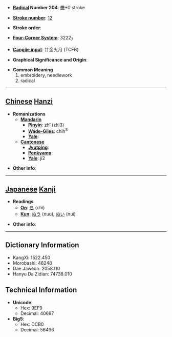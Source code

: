 * '''[[Wiktionary:Chinese radical index| Radical]] Number 204''': [[Wiktionary:Chinese radical index 黹|黹]]+0 stroke

* '''[[Wiktionary:Chinese total strokes index|Stroke number]]''': [[Wiktionary:Chinese total strokes index 12|12]]

* '''Stroke order''': 

* '''[[Wiktionary:Chinese four corner index|Four-Corner System]]''': 3222<sub>7</sub>

* '''[[Wiktionary:Chinese Cangjie index|Cangjie input]]''': 廿金火月 (TCFB)

* '''Graphical Significance and Origin''': 

* '''Common Meaning'''
*#embroidery, needlework
*# radical


----

== [[Chinese]] [[Hanzi]] ==

* '''Romanizations'''
** '''[[Mandarin]]'''
*** '''[[Pinyin]]''': zhǐ (zhi3)
*** '''[[Wade-Giles]]''': chih<sup>3</sup>
*** '''[[Yale]]''': 
** '''[[Cantonese]]'''
*** '''[[Jyutping]]''':
*** '''[[Penkyamp]]''': 
*** '''[[Yale]]''': ji2

* '''Other info''': 

----

== [[Japanese]] [[Kanji]] ==

* '''Readings'''
** '''[[On]]''': [[ち]] (chi)
** '''[[Kun]]''': [[ぬう]] (nuu), [[ぬい]] (nui)

* '''Other info''':  

----

== Dictionary Information ==

* KangXi: 1522.450
* Morobashi: 48248
* Dae Jaweon: 2058.110
* Hanyu Da Zidian: 74738.010

== Technical Information ==

* '''Unicode''':
** Hex: 9EF9
** Decimal: 40697
* '''Big5''':
** Hex: DCB0
** Decimal: 56496